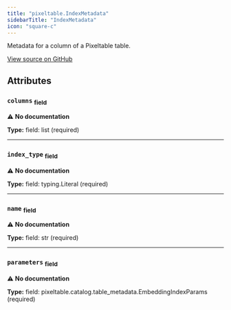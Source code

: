 ```yaml
---
title: "pixeltable.IndexMetadata"
sidebarTitle: "IndexMetadata"
icon: "square-c"
---
```


Metadata for a column of a Pixeltable table.


<a href="https://github.com/pixeltable/pixeltable/blob/main/pixeltable/catalog/table_metadata.py#L35" target="_blank">View source on GitHub</a>

## Attributes

### `columns` <sub>field</sub>

⚠️ **No documentation**

**Type:** field: list (required)

---

### `index_type` <sub>field</sub>

⚠️ **No documentation**

**Type:** field: typing.Literal (required)

---

### `name` <sub>field</sub>

⚠️ **No documentation**

**Type:** field: str (required)

---

### `parameters` <sub>field</sub>

⚠️ **No documentation**

**Type:** field: pixeltable.catalog.table_metadata.EmbeddingIndexParams (required)

